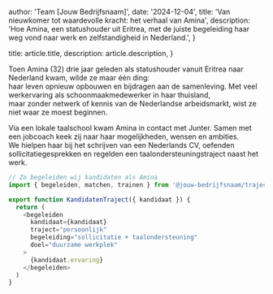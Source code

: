
  author: 'Team [Jouw Bedrijfsnaam]',
  date: '2024-12-04',
  title: 'Van nieuwkomer tot waardevolle kracht: het verhaal van Amina',
  description:
    'Hoe Amina, een statushouder uit Eritrea, met de juiste begeleiding haar weg vond naar werk en zelfstandigheid in Nederland.',
}

  title: article.title,
  description: article.description,
}


Toen Amina (32) drie jaar geleden als statushouder vanuit Eritrea naar Nederland kwam, wilde ze maar één ding:  
haar leven opnieuw opbouwen en bijdragen aan de samenleving. Met veel werkervaring als schoonmaakmedewerker in haar thuisland,  
maar zonder netwerk of kennis van de Nederlandse arbeidsmarkt, wist ze niet waar ze moest beginnen.

Via een lokale taalschool kwam Amina in contact met Junter. Samen met een jobcoach keek zij naar haar mogelijkheden, wensen en ambities.  
We hielpen haar bij het schrijven van een Nederlands CV, oefenden sollicitatiegesprekken en regelden een taalondersteuningstraject naast het werk.

```js
// Zo begeleiden wij kandidaten als Amina
import { begeleiden, matchen, trainen } from '@jouw-bedrijfsnaam/traject'

export function KandidatenTraject({ kandidaat }) {
  return (
    <begeleiden
      kandidaat={kandidaat}
      traject="persoonlijk"
      begeleiding="sollicitatie + taalondersteuning"
      doel="duurzame werkplek"
    >
      {kandidaat.ervaring}
    </begeleiden>
  )
}
